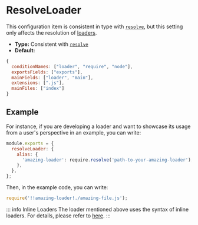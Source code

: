 
# ResolveLoader

<ApiMeta addedVersion="0.3.1" />

This configuration item is consistent in type with [`resolve`](/config/resolve), but this setting only affects the resolution of [loaders](/guide/features/loader).

- **Type:** Consistent with [`resolve`](/config/resolve)
- **Default:**

```js
{
  conditionNames: ["loader", "require", "node"],
  exportsFields: ["exports"],
  mainFields: ["loader", "main"],
  extensions: [".js"],
  mainFiles: ["index"]
}
```

## Example

For instance, if you are developing a loader and want to showcase its usage from a user's perspective in an example, you can write:

```js title="rspack.config.js"
module.exports = {
  resolveLoader: {
    alias: {
      'amazing-loader': require.resolve('path-to-your-amazing-loader'),
    },
  },
};
```

Then, in the example code, you can write:

```js
require('!!amazing-loader!./amazing-file.js');
```

::: info Inline Loaders
The loader mentioned above uses the syntax of inline loaders. For details, please refer to [here](/api/loader-api#inline-loaders).
:::
